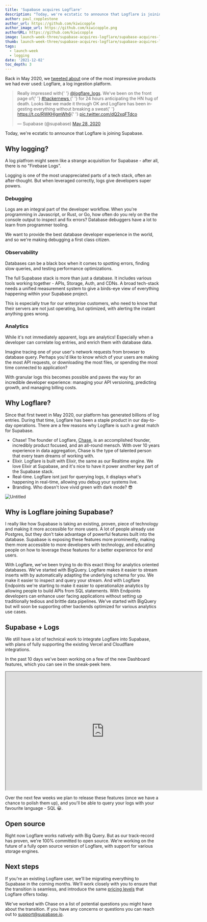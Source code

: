 ```yaml
---
title: 'Supabase acquires Logflare'
description: "Today, we're ecstatic to announce that Logflare is joining Supabase."
author: paul_copplestone
author_url: https://github.com/kiwicopple
author_image_url: https://github.com/kiwicopple.png
authorURL: https://github.com/kiwicopple
image: launch-week-three/supabase-acquires-logflare/supabase-acquires-logflare-og.png
thumb: launch-week-three/supabase-acquires-logflare/supabase-acquires-logflare-thumb.png
tags:
  - launch-week
  - logging
date: '2021-12-02'
toc_depth: 3
---
```


Back in May 2020, we [tweeted about](https://twitter.com/supabase/status/1265922290237071361?lang=bg) one of the most impressive products we had ever used: Logflare, a log ingestion platform.

<div>
  <blockquote class="twitter-tweet" data-theme="dark">
    <p lang="en" dir="ltr">
      Really impressed with{' '}
      <a href="https://twitter.com/logflare_logs?ref_src=twsrc%5Etfw">@logflare_logs</a>. We&#39;ve
      been on the front page of{' '}
      <a href="https://twitter.com/hashtag/hackernews?src=hash&amp;ref_src=twsrc%5Etfw">
        #hackernews
      </a>{' '}
      for 24 hours anticipating the HN hug of death. Looks like we made it through OK and Logflare
      has been ingesting everything without breaking a sweat{' '}
      <a href="https://t.co/RWKHIgmWh6">https://t.co/RWKHIgmWh6</a>{' '}
      <a href="https://t.co/dQ2xqFTdco">pic.twitter.com/dQ2xqFTdco</a>
    </p>
    &mdash; Supabase (@supabase) <a href="https://twitter.com/supabase/status/1265922290237071361?ref_src=twsrc%5Etfw">May 28, 2020</a>
  </blockquote>
</div>

Today, we're ecstatic to announce that Logflare is joining Supabase.

## Why logging?

A log platfrom might seem like a strange acquisition for Supabase - after all, there is no "Firebase Logs".

Logging is one of the most unappreciated parts of a tech stack, often an after-thought. But when leveraged correctly, logs give developers super powers.

### Debugging

Logs are an integral part of the developer workflow. When you're programming in Javascript, or Rust, or Go, how often do you rely on the the console output to inspect and fix errors? Database debuggers have a lot to learn from programmer tooling.

We want to provide the best database developer experience in the world, and so we're making debugging a first class citizen.

### Observability

Databases can be a black box when it comes to spotting errors, finding slow queries, and testing performance optimizations.

The full Supabase stack is more than just a database. It includes various tools working together - APIs, Storage, Auth, and CDNs. A broad tech-stack needs a unified measurement system to give a birds-eye view of everything happening within your Supabase project.

This is especially true for our enterprise customers, who need to know that their servers are not just operating, but optimized, with alerting the instant anything goes wrong.

### Analytics

While it's not immediately apparent, logs are analytics! Especially when a developer can correlate log entries, and enrich them with database data.

Imagine tracing one of your user's network requests from browser to database query. Perhaps you'd like to know which of your users are making the most API requests, or downloading the most files, or spending the most time connected to application?

With granular logs this becomes possible and paves the way for an incredible developer experience: managing your API versioning, predicting growth, and managing billing costs.

## Why Logflare?

Since that first tweet in May 2020, our platform has generated billions of log entries. During that time, Logflare has been a staple product in our day-to-day operations. There are a few reasons why Logflare is such a great match for Supabase.

- Chase! The founder of Logflare, [Chase](https://twitter.com/chasers), is an accomplished founder, incredibly product focused, and an all-round mensch. With over 10 years experience in data aggregation, Chase is the type of talented person that every team dreams of working with.
- Elixir. Logflare is built with Elixir, the same as our Realtime engine. We love Elixir at Supabase, and it's nice to have it power another key part of the Supabase stack.
- Real-time. Logflare isnt just for querying logs, it displays what's happening in real-time, allowing you debug your systems live.
- Branding. Who doesn't love vivid green with dark mode? 😎

![Untitled](https://s3-us-west-2.amazonaws.com/secure.notion-static.com/e8405948-f213-4a2f-87af-9a2e795e9508/Untitled.png)

## Why is Logflare joining Supabase?

<Quote img="aaron-epsilon3.png" caption="Chase Granberry, Founder of Logflare.">
  <p>
    I really like how Supabase is taking an existing, proven, piece of technology and making it more
    accessible for more users. A lot of people already use Postgres, but they don't take advantage
    of powerful features built into the database. Supabase is exposing these features more
    prominently, making them more accessible to more developers with technology, and educating
    people on how to leverage these features for a better experience for end users.
  </p>
  <p>
    With Logflare, we've been trying to do this exact thing for analytics oriented databases. We've
    started with BigQuery. Logflare makes it easier to stream inserts with by automatically adapting
    the underlying schema for you. We make it easier to inspect and query your stream. And with
    Logflare Endpoints we're starting to make it easier to operationalize analytics by allowing
    people to build APIs from SQL statements. With Endpoints developers can enhance user facing
    applications without setting up traditionally tedious and brittle data pipelines. We've started
    with BigQuery but will soon be supporting other backends optimized for various analytics use
    cases.
  </p>
</Quote>

## Supabase + Logs

We still have a lot of technical work to integrate Logflare into Supabase, with plans of fully supporting the existing Vercel and Cloudflare integrations.

In the past 10 days we've been working on a few of the new Dashboard features, which you can see in the sneak-peek here.

<iframe
  className="w-full video-with-border"
  width="640"
  height="385"
  src="https://www.youtube-nocookie.com/embed/zHvatf2wySI"
  frameBorder="1"
  allow="accelerometer; autoplay; clipboard-write; encrypted-media; gyroscope; picture-in-picture"
  allowFullScreen
></iframe>

Over the next few weeks we plan to release these features (once we have a chance to polish them up), and you'll be able to query your logs with your favourite language - SQL 😀.

## Open source

Right now Logflare works natively with Big Query. But as our track-record has proven, we're 100% committed to open source. We're working on the future of a fully open source version of Logflare, with support for various storage engines.

## Next steps

If you're an existing Logflare user, we'll be migrating everything to Supabase in the coming months. We'll work closely with you to ensure that the transition is seamless, and introduce the same [pricing levels](https://logflare.app/pricing) that Logflare offers today.

We've worked with Chase on a list of potential questions you might have about the transition. If you have any concerns or questions you can reach out to support@supabase.io.
